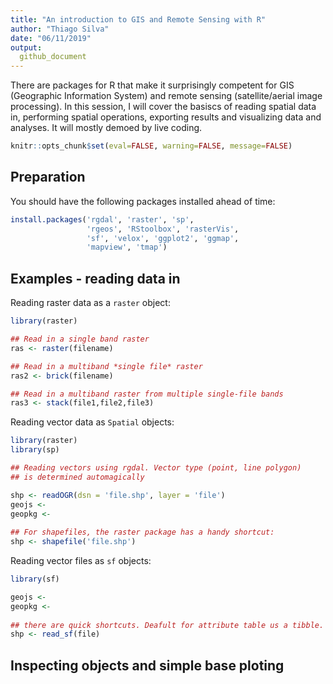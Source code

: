 ```yaml
---
title: "An introduction to GIS and Remote Sensing with R"
author: "Thiago Silva"
date: "06/11/2019"
output:
  github_document
---
```


There are packages for R that make it surprisingly competent for GIS (Geographic Information System) and remote sensing (satellite/aerial image processing). In this session, I will cover the basiscs of reading spatial data in, performing spatial operations, exporting results and visualizing data and analyses. It will mostly demoed by live coding.


```r
knitr::opts_chunk$set(eval=FALSE, warning=FALSE, message=FALSE)
```



## Preparation

You should have the following packages installed ahead of time:

```r
install.packages('rgdal', 'raster', 'sp',
                 'rgeos', 'RStoolbox', 'rasterVis',
                 'sf', 'velox', 'ggplot2', 'ggmap',
                 'mapview', 'tmap')

```

## Examples - reading data in

Reading raster data as a `raster` object:

```r
library(raster)

## Read in a single band raster
ras <- raster(filename)

## Read in a multiband *single file* raster
ras2 <- brick(filename)

## Read in a multiband raster from multiple single-file bands
ras3 <- stack(file1,file2,file3)
```

Reading vector data as `Spatial` objects:

```r
library(raster)
library(sp)

## Reading vectors using rgdal. Vector type (point, line polygon)
## is determined automagically

shp <- readOGR(dsn = 'file.shp', layer = 'file')
geojs <- 
geopkg <- 
    
## For shapefiles, the raster package has a handy shortcut:
shp <- shapefile('file.shp')
```

Reading vector files as `sf` objects:

```r
library(sf)

geojs <- 
geopkg <- 
    
## there are quick shortcuts. Deafult for attribute table us a tibble.
shp <- read_sf(file)    
```

## Inspecting objects and simple base ploting


